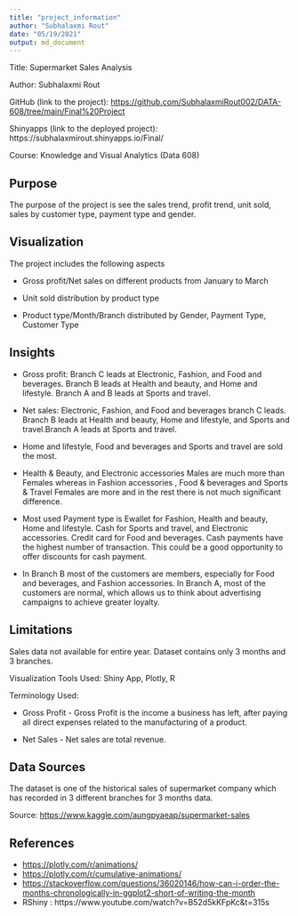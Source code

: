```yaml
---
title: "project_information"
author: "Subhalaxmi Rout"
date: "05/19/2021"
output: md_document
---
```


Title: Supermarket Sales Analysis

Author: Subhalaxmi Rout 

GitHub (link to the project): <https://github.com/SubhalaxmiRout002/DATA-608/tree/main/Final%20Project>

Shinyapps (link to the deployed project): https://subhalaxmirout.shinyapps.io/Final/

Course: Knowledge and Visual Analytics (Data 608)

Purpose
--------

The purpose of the project is see the sales trend, profit trend, unit sold, sales by customer type, payment type and gender. 

Visualization
--------------

The project includes the following aspects 

-  Gross profit/Net sales on different products from January to March
    
-  Unit sold distribution by product type
    
-  Product type/Month/Branch distributed by Gender, Payment Type, Customer Type 

Insights
---------
-  Gross profit: Branch C leads at Electronic, Fashion, and Food and beverages. Branch B leads at Health and beauty, and Home and lifestyle. Branch A and B leads at Sports and travel.

-  Net sales: Electronic, Fashion, and Food and beverages branch C leads. Branch B leads at Health and beauty, Home and lifestyle, and Sports and travel.Branch A leads at Sports and travel.

- Home and lifestyle, Food and beverages and Sports and travel are sold the most.

-  Health & Beauty, and Electronic accessories Males are much more than Females whereas in Fashion accessories , Food & beverages and Sports & Travel Females are more and in the rest there is not much significant difference.

-  Most used Payment type is Ewallet for Fashion, Health and beauty, Home and lifestyle. Cash for Sports and travel, and  Electronic accessories. Credit card for Food and beverages. Cash payments have the highest number of transaction. This could be a good opportunity to offer discounts for cash payment.

-  In Branch B most of the customers are members, especially for Food and beverages, and Fashion accessories. In Branch A, most of the customers are normal, which allows us to think about advertising campaigns to achieve greater loyalty. 

Limitations
-----------

Sales data not available for entire year. Dataset contains only 3 months and 3 branches. 

Visualization Tools Used: Shiny App, Plotly, R

Terminology Used:

- Gross Profit - Gross Profit is the income a business has left, after paying all direct expenses related to the manufacturing of a product.

- Net Sales - Net sales are total revenue.

Data Sources
-------------

The dataset is one of the historical sales of supermarket company which has recorded in 3 different branches for 3 months data.

Source: <https://www.kaggle.com/aungpyaeap/supermarket-sales>

References
-----------

* <https://plotly.com/r/animations/>
* <https://plotly.com/r/cumulative-animations/>
* <https://stackoverflow.com/questions/36020146/how-can-i-order-the-months-chronologically-in-ggplot2-short-of-writing-the-month>
* RShiny : https://www.youtube.com/watch?v=B52d5kKFpKc&t=315s



